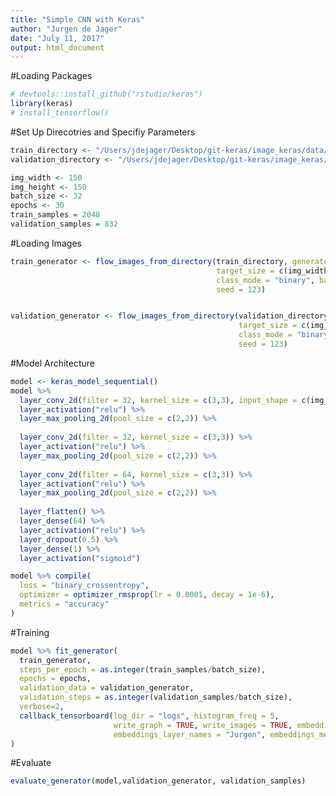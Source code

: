```yaml
---
title: "Simple CNN with Keras"
author: "Jurgen de Jager"
date: "July 11, 2017"
output: html_document
---
```


#Loading Packages
```r
# devtools::install_github("rstudio/keras")
library(keras)
# install_tensorflow()
```

#Set Up Direcotries and Specifiy Parameters 
```r
train_directory <- "/Users/jdejager/Desktop/git-keras/image_keras/data/train"
validation_directory <- "/Users/jdejager/Desktop/git-keras/image_keras/data/validation"

img_width <- 150
img_height <- 150
batch_size <- 32
epochs <- 30
train_samples = 2048
validation_samples = 832
```

#Loading Images 
```r
train_generator <- flow_images_from_directory(train_directory, generator = image_data_generator(),
                                              target_size = c(img_width, img_height), color_mode = "rgb",
                                              class_mode = "binary", batch_size = batch_size, shuffle = TRUE,
                                              seed = 123)


validation_generator <- flow_images_from_directory(validation_directory, generator = image_data_generator(),
                                                   target_size = c(img_width, img_height), color_mode = "rgb", classes = NULL,
                                                   class_mode = "binary", batch_size = batch_size, shuffle = TRUE,
                                                   seed = 123)
```


#Model Architecture
```r
model <- keras_model_sequential()
model %>%
  layer_conv_2d(filter = 32, kernel_size = c(3,3), input_shape = c(img_width, img_height, 3)) %>%
  layer_activation("relu") %>%
  layer_max_pooling_2d(pool_size = c(2,2)) %>% 
  
  layer_conv_2d(filter = 32, kernel_size = c(3,3)) %>%
  layer_activation("relu") %>%
  layer_max_pooling_2d(pool_size = c(2,2)) %>%
  
  layer_conv_2d(filter = 64, kernel_size = c(3,3)) %>%
  layer_activation("relu") %>%
  layer_max_pooling_2d(pool_size = c(2,2)) %>%
  
  layer_flatten() %>%
  layer_dense(64) %>%
  layer_activation("relu") %>%
  layer_dropout(0.5) %>%
  layer_dense(1) %>%
  layer_activation("sigmoid")

model %>% compile(
  loss = "binary_crossentropy",
  optimizer = optimizer_rmsprop(lr = 0.0001, decay = 1e-6),
  metrics = "accuracy"
)
```


#Training
```r
model %>% fit_generator(
  train_generator,
  steps_per_epoch = as.integer(train_samples/batch_size), 
  epochs = epochs, 
  validation_data = validation_generator,
  validation_steps = as.integer(validation_samples/batch_size),
  verbose=2,
  callback_tensorboard(log_dir = "logs", histogram_freq = 5,
                       write_graph = TRUE, write_images = TRUE, embeddings_freq = 5,
                       embeddings_layer_names = "Jurgen", embeddings_metadata = NULL )
)

```

#Evaluate 
```r
evaluate_generator(model,validation_generator, validation_samples)
```

